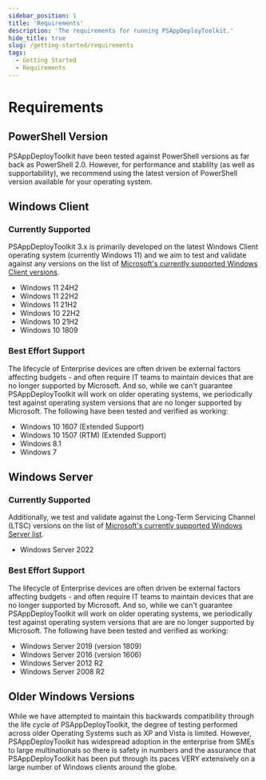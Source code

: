```yaml
---
sidebar_position: 1
title: 'Requirements'
description: 'The requirements for running PSAppDeployToolkit.'
hide_title: true
slug: /getting-started/requirements
tags:
  - Getting Started
  - Requirements
---
```


# Requirements

## PowerShell Version

PSAppDeployToolkit have been tested against PowerShell versions as far back as PowerShell 2.0. However, for performance and stablilty (as well as supportability), we recommend using the latest version of PowerShell version available for your operating system.

## Windows Client

### Currently Supported

PSAppDeployToolkit 3.x is primarily developed on the latest Windows Client operating system (currently Windows 11) and we aim to test and validate against any versions on the list of [Microsoft's currently supported Windows Client versions](https://learn.microsoft.com/en-us/windows/release-health/supported-versions-windows-client).

- Windows 11 24H2
- Windows 11 22H2
- Windows 11 21H2
- Windows 10 22H2
- Windows 10 21H2
- Windows 10 1809

### Best Effort Support

The lifecycle of Enterprise devices are often driven be external factors affecting budgets - and often require IT teams to maintain devices that are no longer supported by Microsoft. And so, while we can't guarantee PSAppDeployToolkit will work on older operating systems, we periodically test against operating system versions that are no longer supported by Microsoft. The following have been tested and verified as working:

- Windows 10 1607 (Extended Support)
- Windows 10 1507 (RTM) (Extended Support)
- Windows 8.1
- Windows 7

## Windows Server

### Currently Supported

Additionally, we test and validate against the Long-Term Servicing Channel (LTSC) versions on the list of [Microsoft's currently supported Windows Server list](https://learn.microsoft.com/en-us/windows/release-health/windows-server-release-info).

- Windows Server 2022

### Best Effort Support

The lifecycle of Enterprise devices are often driven be external factors affecting budgets - and often require IT teams to maintain devices that are no longer supported by Microsoft. And so, while we can't guarantee PSAppDeployToolkit will work on older operating systems, we periodically test against operating system versions that are are no longer supported by Microsoft. The following have been tested and verified as working:

- Windows Server 2019 (version 1809)
- Windows Server 2016 (version 1606)
- Windows Server 2012 R2
- Windows Server 2008 R2

## Older Windows Versions

While we have attempted to maintain this backwards compatibility through the life cycle of PSAppDeployToolkit, the degree of testing performed across older Operating Systems such as XP and Vista is limited. However, PSAppDeployToolkit has widespread adoption in the enterprise from SMEs to large multinationals so there is safety in numbers and the assurance that PSAppDeployToolkit has been put through its paces VERY extensively on a large number of Windows clients around the globe.
